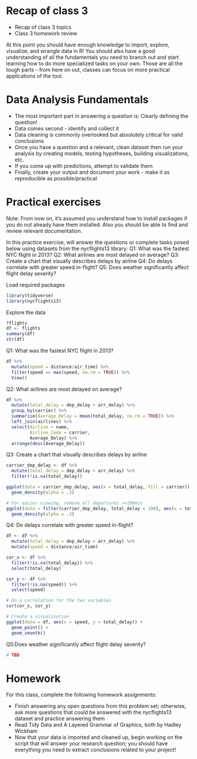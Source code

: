 # Recap of class 3

- Recap of class 3 topics
- Class 3 homework review

At this point you should have enough knowledge to import, explore, visualize, and wrangle data in R! You should also have a good understanding of all the fundamentals you need to branch out and start learning how to do more specialized tasks on your own. Those are all the tough parts - from here on out, classes can focus on more practical applications of the tool.

# Data Analysis Fundamentals

- The most important part in answering a question is: Clearly defining the question!
- Data comes second - identify and collect it
- Data cleaning is commonly overlooked but absolutely critical for valid conclusions
- Once you have a question and a relevant, clean dataset then run your analysis by creating models, testing hypotheses, building visualizations, etc.
- If you come up with predictions, attempt to validate them
- Finally, create your output and document your work - make it as reproducible as possible/practical

# Practical exercises

Note: From now on, it's assumed you understand how to install packages if you do not already have them installed. Also you should be able to find and review relevant documentation.

In this practice exercise, will answer the questions or complete tasks posed below using datasets from the nycflights13 library:
Q1: What was the fastest NYC flight in 2013?
Q2: What airlines are most delayed on average?
Q3: Create a chart that visually describes delays by airline
Q4: Do delays correlate with greater speed in-flight?
Q5: Does weather significantly affect flight delay severity?

Load required packages

```r
library(tidyverse)
library(nycflights13)
```

Explore the data

```r
?flights
df <- flights
summary(df)
str(df)
```

Q1: What was the fastest NYC flight in 2013?

```r
df %>%
  mutate(speed = distance/air_time) %>%
  filter(speed == max(speed, na.rm = TRUE)) %>%
  View()
```

Q2: What airlines are most delayed on average?

```r
df %>%
  mutate(total_delay = dep_delay + arr_delay) %>%
  group_by(carrier) %>%
  summarise(Average_Delay = mean(total_delay, na.rm = TRUE)) %>%
  left_join(airlines) %>%
  select(Airline = name,
         Airline_Code = carrier,
         Average_Delay) %>%
  arrange(desc(Average_Delay))
```

Q3: Create a chart that visually describes delays by airline

```r
carrier_dep_delay <- df %>%
  mutate(total_delay = dep_delay + arr_delay) %>%
  filter(!is.na(total_delay))

ggplot(data = carrier_dep_delay, aes(x = total_delay, fill = carrier)) + 
  geom_density(alpha = .3)

# For easier viewing, remove all departures >=100min
ggplot(data = filter(carrier_dep_delay, total_delay < 100), aes(x = total_delay, fill = carrier)) + 
  geom_density(alpha = .3)
```

Q4: Do delays correlate with greater speed in-flight?

```r
df <- df %>%
  mutate(total_delay = dep_delay + arr_delay) %>%
  mutate(speed = distance/air_time)

cor_x <- df %>%
  filter(!is.na(total_delay)) %>%
  select(total_delay)

cor_y <- df %>%
  filter(!is.na(speed)) %>%
  select(speed)

# Do a correlation for the two variables
cor(cor_x, cor_y)

# Create a visualization
ggplot(data = df, aes(x = speed, y = total_delay)) +
  geom_point() +
  geom_smooth()
```

Q5:Does weather significantly affect flight delay severity?

```r
# TBD
```

# Homework

For this class, complete the following homework assignments:

- Finish answering any open questions from this problem set; otherwise, ask more questions that could be answered with the nycflights13 dataset and practice answering them
- Read Tidy Data and A Layered Grammar of Graphics, both by Hadley Wickham
- Now that your data is imported and cleaned up, begin working on the script that will answer your research question; you should have everything you need to extract conclusions related to your project!
